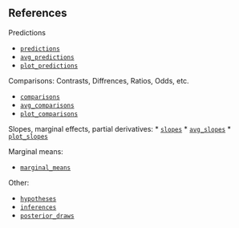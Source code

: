 ## References {.unnumbered}

Predictions

* [`predictions`](reference/predictions.html)
* [`avg_predictions`](reference/predictions.html)
* [`plot_predictions`](reference/plot_predictions.html)

Comparisons: Contrasts, Diffrences, Ratios, Odds, etc.

* [`comparisons`](reference/comparisons.html)
* [`avg_comparisons`](reference/comparisons.html)
* [`plot_comparisons`](reference/plot_comparisons.html)

Slopes, marginal effects, partial derivatives:
* [`slopes`](reference/slopes.html)
* [`avg_slopes`](reference/slopes.html)
* [`plot_slopes`](reference/plot_slopes.html)

Marginal means:

* [`marginal_means`](reference/marginal_means.html)

Other:

* [`hypotheses`](reference/hypotheses.html)
* [`inferences`](reference/inferences.html)
* [`posterior_draws`](reference/posterior_draws.html)

::: {#refs}
:::
